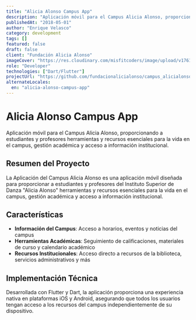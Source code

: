 ```yaml
---
title: "Alicia Alonso Campus App"
description: "Aplicación móvil para el Campus Alicia Alonso, proporcionando a estudiantes y profesores herramientas y recursos esenciales para la vida en el campus, gestión académica y acceso a información institucional."
publishedAt: "2018-05-01"
author: "Enrique Velasco"
category: development
tags: []
featured: false
draft: false
client: "Fundación Alicia Alonso"
imageCover: "https://res.cloudinary.com/misfitcoders/image/upload/v1761952649/eVelasco/covers/works/aa-app/aa-app-cover_unmub2.jpg"
role: "Developer"
technologies: ["Dart/Flutter"]
projectUrl: "https://github.com/fundacionalicialonso/campus_alicialonso_app"
alternateLocales:
  en: "alicia-alonso-campus-app"
---
```


# Alicia Alonso Campus App

Aplicación móvil para el Campus Alicia Alonso, proporcionando a estudiantes y profesores herramientas y recursos esenciales para la vida en el campus, gestión académica y acceso a información institucional.

## Resumen del Proyecto

La Aplicación del Campus Alicia Alonso es una aplicación móvil diseñada para proporcionar a estudiantes y profesores del Instituto Superior de Danza "Alicia Alonso" herramientas y recursos esenciales para la vida en el campus, gestión académica y acceso a información institucional.

## Características

- **Información del Campus**: Acceso a horarios, eventos y noticias del campus
- **Herramientas Académicas**: Seguimiento de calificaciones, materiales de curso y calendario académico
- **Recursos Institucionales**: Acceso directo a recursos de la biblioteca, servicios administrativos y más

## Implementación Técnica

Desarrollada con Flutter y Dart, la aplicación proporciona una experiencia nativa en plataformas iOS y Android, asegurando que todos los usuarios tengan acceso a los recursos del campus independientemente de su dispositivo.
